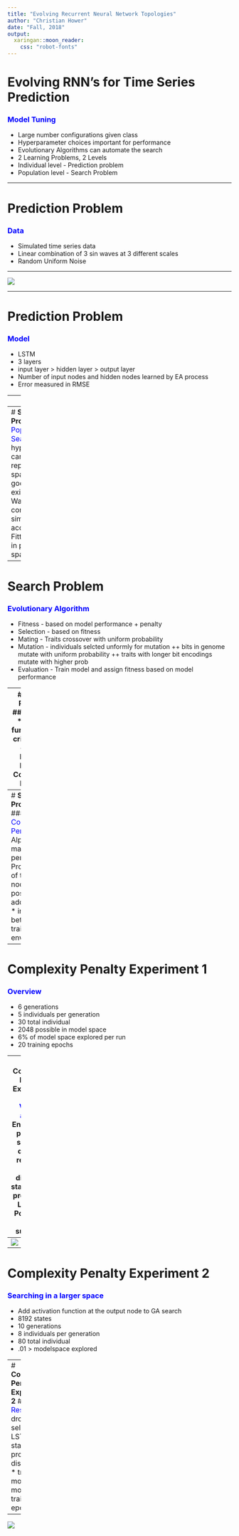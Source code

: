 ```yaml
---
title: "Evolving Recurrent Neural Network Topologies"
author: "Christian Hower"
date: "Fall, 2018"
output: 
  xaringan::moon_reader:
    css: "robot-fonts"
---
```


# **Evolving RNN's for Time Series Prediction** 
### <span style="color:blue">Model Tuning</span>
* Large number configurations given class
* Hyperparameter choices important for performance
* Evolutionary Algorithms can automate the search
* 2 Learning Problems, 2 Levels
* Individual level - Prediction problem
* Population level - Search Problem 

---

# **Prediction Problem**
### <span style="color:blue">Data</span>
* Simulated time series data
* Linear combination of 3 sin waves at 3 different scales
* Random Uniform Noise

---

![](.\images\ea_rnn_simulated_data.jpg)

---

# **Prediction Problem** 
### <span style="color:blue">Model</span>
* LSTM
* 3 layers
* input layer > hidden layer > output layer 
* Number of input nodes and hidden nodes learned by EA process
* Error measured in RMSE

---
![](.\images\ea_rnn_training_loss.jpg)


---
# **Search Problem** 
### <span style="color:blue">Population Search</span>
* Model hyperparameters can be represented as a space
* Many good solutions exist in space
* Want to find best combination of simple and accurate
i.e. find Fittest individual in population space

---
# **Search Problem** 
### <span style="color:blue">Evolutionary Algorithm</span>
* Fitness - based on model performance + penalty
* Selection - based on fitness
* Mating - Traits crossover with uniform probability
* Mutation - individuals selcted unformly for mutation
++ bits in genome mutate with uniform probability
++ traits with longer bit encodings mutate with higher prob
* Evaluation - Train model and assign fitness based on model performance

---
# **Search Problem**
### <span style="color:blue">Fitness</span>
* Fitness function is a critical part of EA
* RMSE
* RMSE + Complexity Penalty

---
# **Search Problem**
### <span style="color:blue">Complexity Penalty</span>
* Alpha is maximum penalty
* Proportion of total nodes/nodes possible
* add to rmse 
* interaction between traits and environment

---
# **Complexity Penalty Experiment 1**
### <span style="color:blue">Overview</span>
* 6 generations
* 5 individuals per generation
* 30 total individual
* 2048 possible in model space
* 6% of model space explored per run
* 20 training epochs

---
# **Complexity Penalty Experiment 1**  
### <span style="color:blue">Varying alpha</span>
* Encourages poulation search in different regions 
* Model discovers statefulness property of LSTM?
* Population == sublattice


---
![](.\images\ea_rnn_modelspace_alpha_search.jpg)

---


# **Complexity Penalty Experiment 2** 
### <span style="color:blue">Searching in a larger space</span>
* Add activation function at the output node to GA search
* 8192 states
* 10 generations
* 8 individuals per generation
* 80 total individual
* .01 > modelspace explored 

---
# **Complexity Penalty Experiment 2** 
### <span style="color:blue">Results</span>
* dropout selection?
* LSTM statefulness property discovered?
* train best models with more training epochs

---
![](.\images\ea_rnn_large_search.jpg)



